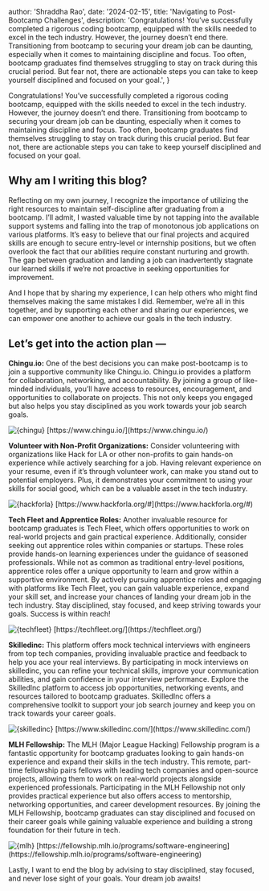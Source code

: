 
  author: 'Shraddha Rao',
  date: '2024-02-15',
  title: 'Navigating to Post-Bootcamp Challenges',
  description:
    'Congratulations! You’ve successfully completed a rigorous coding bootcamp, equipped with the skills needed to excel in the tech industry. However, the journey doesn’t end there. Transitioning from bootcamp to securing your dream job can be daunting, especially when it comes to maintaining discipline and focus. Too often, bootcamp graduates find themselves struggling to stay on track during this crucial period. But fear not, there are actionable steps you can take to keep yourself disciplined and focused on your goal.',
}


Congratulations! You’ve successfully completed a rigorous coding bootcamp, equipped with the skills needed to excel in the tech industry. However, the journey doesn’t end there. Transitioning from bootcamp to securing your dream job can be daunting, especially when it comes to maintaining discipline and focus. Too often, bootcamp graduates find themselves struggling to stay on track during this crucial period. But fear not, there are actionable steps you can take to keep yourself disciplined and focused on your goal.

## Why am I writing this blog?

Reflecting on my own journey, I recognize the importance of utilizing the right resources to maintain self-discipline after graduating from a bootcamp. I’ll admit, I wasted valuable time by not tapping into the available support systems and falling into the trap of monotonous job applications on various platforms. It’s easy to believe that our final projects and acquired skills are enough to secure entry-level or internship positions, but we often overlook the fact that our abilities require constant nurturing and growth. The gap between graduation and landing a job can inadvertently stagnate our learned skills if we’re not proactive in seeking opportunities for improvement.

And I hope that by sharing my experience, I can help others who might find themselves making the same mistakes I did. Remember, we’re all in this together, and by supporting each other and sharing our experiences, we can empower one another to achieve our goals in the tech industry.

## Let’s get into the action plan —

**Chingu.io:** One of the best decisions you can make post-bootcamp is to join a supportive community like Chingu.io. Chingu.io provides a platform for collaboration, networking, and accountability. By joining a group of like-minded individuals, you’ll have access to resources, encouragement, and opportunities to collaborate on projects. This not only keeps you engaged but also helps you stay disciplined as you work towards your job search goals.

<Image src={chingu} alt={chingu} />
[https://www.chingu.io/](https://www.chingu.io/)

**Volunteer with Non-Profit Organizations:** Consider volunteering with organizations like Hack for LA or other non-profits to gain hands-on experience while actively searching for a job. Having relevant experience on your resume, even if it’s through volunteer work, can make you stand out to potential employers. Plus, it demonstrates your commitment to using your skills for social good, which can be a valuable asset in the tech industry.

<Image src={hackforla} alt={hackforla} />
[https://www.hackforla.org/#](https://www.hackforla.org/#)

**Tech Fleet and Apprentice Roles:** Another invaluable resource for bootcamp graduates is Tech Fleet, which offers opportunities to work on real-world projects and gain practical experience. Additionally, consider seeking out apprentice roles within companies or startups. These roles provide hands-on learning experiences under the guidance of seasoned professionals. While not as common as traditional entry-level positions, apprentice roles offer a unique opportunity to learn and grow within a supportive environment. By actively pursuing apprentice roles and engaging with platforms like Tech Fleet, you can gain valuable experience, expand your skill set, and increase your chances of landing your dream job in the tech industry. Stay disciplined, stay focused, and keep striving towards your goals. Success is within reach!

<Image src={techfleet} alt={techfleet} />
[https://techfleet.org/](https://techfleet.org/)

**Skilledinc:** This platform offers mock technical interviews with engineers from top tech companies, providing invaluable practice and feedback to help you ace your real interviews. By participating in mock interviews on skilledinc, you can refine your technical skills, improve your communication abilities, and gain confidence in your interview performance. Explore the SkilledInc platform to access job opportunities, networking events, and resources tailored to bootcamp graduates. SkilledInc offers a comprehensive toolkit to support your job search journey and keep you on track towards your career goals.

<Image src={skilledinc} alt={skilledinc} />
[https://www.skilledinc.com/](https://www.skilledinc.com/)

**MLH Fellowship:** The MLH (Major League Hacking) Fellowship program is a fantastic opportunity for bootcamp graduates looking to gain hands-on experience and expand their skills in the tech industry. This remote, part-time fellowship pairs fellows with leading tech companies and open-source projects, allowing them to work on real-world projects alongside experienced professionals. Participating in the MLH Fellowship not only provides practical experience but also offers access to mentorship, networking opportunities, and career development resources. By joining the MLH Fellowship, bootcamp graduates can stay disciplined and focused on their career goals while gaining valuable experience and building a strong foundation for their future in tech.

<Image src={mlh} alt={mlh} />
[https://fellowship.mlh.io/programs/software-engineering](https://fellowship.mlh.io/programs/software-engineering)

Lastly, I want to end the blog by advising to stay disciplined, stay focused, and never lose sight of your goals. Your dream job awaits!
